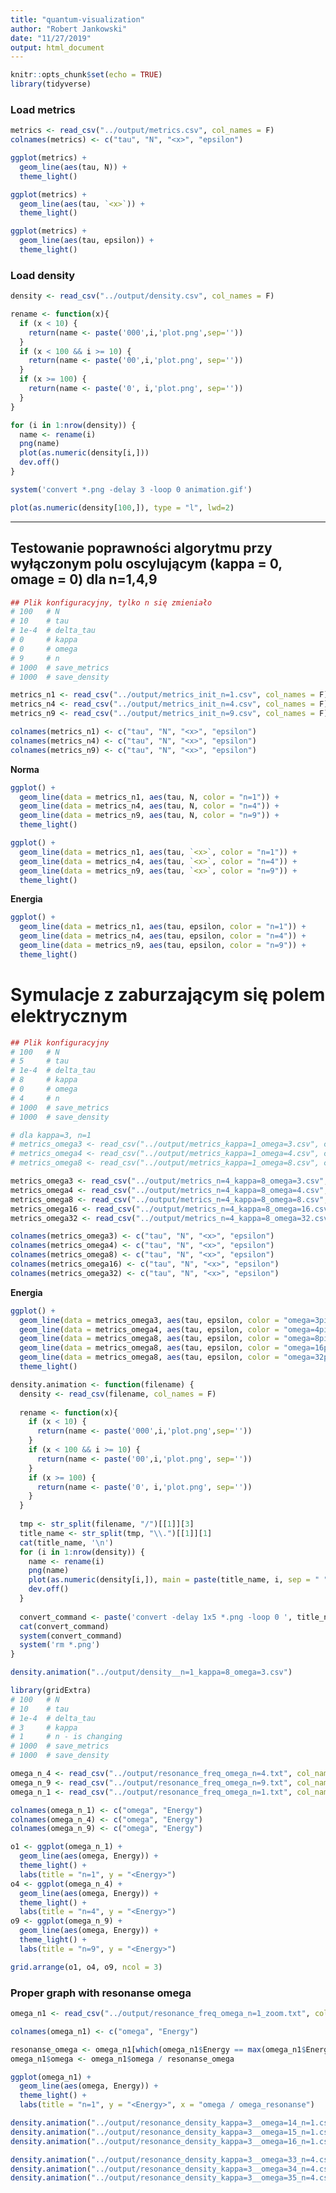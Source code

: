```yaml
---
title: "quantum-visualization"
author: "Robert Jankowski"
date: "11/27/2019"
output: html_document
---
```


```r
knitr::opts_chunk$set(echo = TRUE)
library(tidyverse)
```


### Load metrics
```r
metrics <- read_csv("../output/metrics.csv", col_names = F)
colnames(metrics) <- c("tau", "N", "<x>", "epsilon")
```

```r
ggplot(metrics) +
  geom_line(aes(tau, N)) +
  theme_light()
```

```r
ggplot(metrics) +
  geom_line(aes(tau, `<x>`)) +
  theme_light()
```



```r
ggplot(metrics) +
  geom_line(aes(tau, epsilon)) +
  theme_light()
```

### Load density
```r
density <- read_csv("../output/density.csv", col_names = F)

rename <- function(x){
  if (x < 10) {
    return(name <- paste('000',i,'plot.png',sep=''))
  }
  if (x < 100 && i >= 10) {
    return(name <- paste('00',i,'plot.png', sep=''))
  }
  if (x >= 100) {
    return(name <- paste('0', i,'plot.png', sep=''))
  }
}

for (i in 1:nrow(density)) {
  name <- rename(i)
  png(name)
  plot(as.numeric(density[i,]))
  dev.off()
}

system('convert *.png -delay 3 -loop 0 animation.gif')
```

```r
plot(as.numeric(density[100,]), type = "l", lwd=2)
```


***
## Testowanie poprawności algorytmu przy wyłączonym polu oscylującym (kappa = 0, omage = 0) dla n=1,4,9
```r
## Plik konfiguracyjny, tylko n się zmieniało
# 100   # N
# 10    # tau
# 1e-4  # delta_tau
# 0     # kappa
# 0     # omega
# 9     # n
# 1000  # save_metrics
# 1000  # save_density
```


```r
metrics_n1 <- read_csv("../output/metrics_init_n=1.csv", col_names = F)
metrics_n4 <- read_csv("../output/metrics_init_n=4.csv", col_names = F)
metrics_n9 <- read_csv("../output/metrics_init_n=9.csv", col_names = F)

colnames(metrics_n1) <- c("tau", "N", "<x>", "epsilon")
colnames(metrics_n4) <- c("tau", "N", "<x>", "epsilon")
colnames(metrics_n9) <- c("tau", "N", "<x>", "epsilon")
```

**Norma**
```r
ggplot() +
  geom_line(data = metrics_n1, aes(tau, N, color = "n=1")) +
  geom_line(data = metrics_n4, aes(tau, N, color = "n=4")) +
  geom_line(data = metrics_n9, aes(tau, N, color = "n=9")) +
  theme_light()
```

**<x>**
```r
ggplot() +
  geom_line(data = metrics_n1, aes(tau, `<x>`, color = "n=1")) +
  geom_line(data = metrics_n4, aes(tau, `<x>`, color = "n=4")) +
  geom_line(data = metrics_n9, aes(tau, `<x>`, color = "n=9")) +
  theme_light()
```
**Energia**
```r
ggplot() +
  geom_line(data = metrics_n1, aes(tau, epsilon, color = "n=1")) +
  geom_line(data = metrics_n4, aes(tau, epsilon, color = "n=4")) +
  geom_line(data = metrics_n9, aes(tau, epsilon, color = "n=9")) +
  theme_light()
```

# Symulacje z zaburzającym się polem elektrycznym
```r
## Plik konfiguracyjny
# 100   # N
# 5     # tau
# 1e-4  # delta_tau
# 8     # kappa
# 0     # omega
# 4     # n
# 1000  # save_metrics
# 1000  # save_density
```

```r
# dla kappa=3, n=1
# metrics_omega3 <- read_csv("../output/metrics_kappa=1_omega=3.csv", col_names = F)
# metrics_omega4 <- read_csv("../output/metrics_kappa=1_omega=4.csv", col_names = F)
# metrics_omega8 <- read_csv("../output/metrics_kappa=1_omega=8.csv", col_names = F)

metrics_omega3 <- read_csv("../output/metrics_n=4_kappa=8_omega=3.csv", col_names = F)
metrics_omega4 <- read_csv("../output/metrics_n=4_kappa=8_omega=4.csv", col_names = F)
metrics_omega8 <- read_csv("../output/metrics_n=4_kappa=8_omega=8.csv", col_names = F)
metrics_omega16 <- read_csv("../output/metrics_n=4_kappa=8_omega=16.csv", col_names = F)
metrics_omega32 <- read_csv("../output/metrics_n=4_kappa=8_omega=32.csv", col_names = F)

colnames(metrics_omega3) <- c("tau", "N", "<x>", "epsilon")
colnames(metrics_omega4) <- c("tau", "N", "<x>", "epsilon")
colnames(metrics_omega8) <- c("tau", "N", "<x>", "epsilon")
colnames(metrics_omega16) <- c("tau", "N", "<x>", "epsilon")
colnames(metrics_omega32) <- c("tau", "N", "<x>", "epsilon")
```

**Energia**
```r
ggplot() +
  geom_line(data = metrics_omega3, aes(tau, epsilon, color = "omega=3pi^2/2")) +
  geom_line(data = metrics_omega4, aes(tau, epsilon, color = "omega=4pi^2/2")) +
  geom_line(data = metrics_omega8, aes(tau, epsilon, color = "omega=8pi^2/2")) +
  geom_line(data = metrics_omega8, aes(tau, epsilon, color = "omega=16pi^2/2")) +
  geom_line(data = metrics_omega8, aes(tau, epsilon, color = "omega=32pi^2/2")) +
  theme_light()
```



```r
density.animation <- function(filename) {
  density <- read_csv(filename, col_names = F)
  
  rename <- function(x){
    if (x < 10) {
      return(name <- paste('000',i,'plot.png',sep=''))
    }
    if (x < 100 && i >= 10) {
      return(name <- paste('00',i,'plot.png', sep=''))
    }
    if (x >= 100) {
      return(name <- paste('0', i,'plot.png', sep=''))
    }
  }
  
  tmp <- str_split(filename, "/")[[1]][3]
  title_name <- str_split(tmp, "\\.")[[1]][1]
  cat(title_name, '\n')
  for (i in 1:nrow(density)) {
    name <- rename(i)
    png(name)
    plot(as.numeric(density[i,]), main = paste(title_name, i, sep = " "), xlab = "k", ylab = "rho", type = "l", lwd=2)
    dev.off()
  }
  
  convert_command <- paste('convert -delay 1x5 *.png -loop 0 ', title_name, ".gif", sep="")
  cat(convert_command)
  system(convert_command)
  system('rm *.png')
}
```


```r
density.animation("../output/density__n=1_kappa=8_omega=3.csv")
```


```r
library(gridExtra)
# 100   # N
# 10    # tau
# 1e-4  # delta_tau
# 3     # kappa
# 1     # n - is changing
# 1000  # save_metrics
# 1000  # save_density

omega_n_4 <- read_csv("../output/resonance_freq_omega_n=4.txt", col_names = F)
omega_n_9 <- read_csv("../output/resonance_freq_omega_n=9.txt", col_names = F)
omega_n_1 <- read_csv("../output/resonance_freq_omega_n=1.txt", col_names = F)

colnames(omega_n_1) <- c("omega", "Energy")
colnames(omega_n_4) <- c("omega", "Energy")
colnames(omega_n_9) <- c("omega", "Energy")
```

```r
o1 <- ggplot(omega_n_1) + 
  geom_line(aes(omega, Energy)) + 
  theme_light() +
  labs(title = "n=1", y = "<Energy>")
o4 <- ggplot(omega_n_4) + 
  geom_line(aes(omega, Energy)) + 
  theme_light() +
  labs(title = "n=4", y = "<Energy>")
o9 <- ggplot(omega_n_9) + 
  geom_line(aes(omega, Energy)) + 
  theme_light() +
  labs(title = "n=9", y = "<Energy>")

grid.arrange(o1, o4, o9, ncol = 3)
```


### Proper graph with resonanse omega
```r
omega_n1 <- read_csv("../output/resonance_freq_omega_n=1_zoom.txt", col_names = F)

colnames(omega_n1) <- c("omega", "Energy")

resonanse_omega <- omega_n1[which(omega_n1$Energy == max(omega_n1$Energy)), ]$omega
omega_n1$omega <- omega_n1$omega / resonanse_omega
```


```r
ggplot(omega_n1) + 
  geom_line(aes(omega, Energy)) + 
  theme_light() +
  labs(title = "n=1", y = "<Energy>", x = "omega / omega_resonanse")
```

```r
density.animation("../output/resonance_density_kappa=3__omega=14_n=1.csv")
density.animation("../output/resonance_density_kappa=3__omega=15_n=1.csv")
density.animation("../output/resonance_density_kappa=3__omega=16_n=1.csv")
```


```r
density.animation("../output/resonance_density_kappa=3__omega=33_n=4.csv")
density.animation("../output/resonance_density_kappa=3__omega=34_n=4.csv")
density.animation("../output/resonance_density_kappa=3__omega=35_n=4.csv")
```


